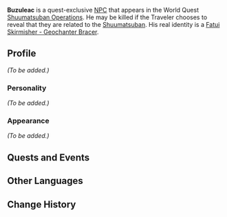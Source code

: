 {{Meta
<!-- Remove this template after adding the missing info -->
|missing_NPC_profile  = yes
}}
{{Character Infobox
|type             = Quest NPC
|deceased         = May be killed by Traveler in [[Shuumatsuban Operations]]
|image            = NPC Buzuleac.png
|region           = Inazuma
|region2          = Snezhnaya
|affiliation      = Fatui
|title            = Fatui Spy
|voiceEN          = 
|voiceCN          = 
|voiceJP          = 
}}
'''Buzuleac''' is a quest-exclusive [[NPC]] that appears in the World Quest [[Shuumatsuban Operations]]. He may be killed if the Traveler chooses to reveal that they are related to the [[Shuumatsuban]]. His real identity is a [[Fatui Skirmisher - Geochanter Bracer]].

==Profile==
''(To be added.)''

===Personality===
''(To be added.)''

===Appearance===
''(To be added.)''

==Quests and Events==
{{Quest Appearances}}

==Other Languages==
{{Other Languages|default_hidden = 1
|en      = Buzuleac
|zhs     = 布祖里格
|zhs_rm  = Bùzǔlǐgé
|zht     = 布祖里格
|zht_rm  = Bùzǔlǐgé
|ja      = ブソリカ
|ja_rm   = Busorika
|ko      = 부주리카
|ko_rm   = Bujurika
|es      = Buzuleac
|fr      = Buzuleac
|ru      = Бузулик
|th      = Buzuleac
|vi      = Buzuleac
|de      = Buzuleac
|id      = Buzuleac
|pt      = Buzuleac
}}

==Change History==
{{Change History|2.4}}